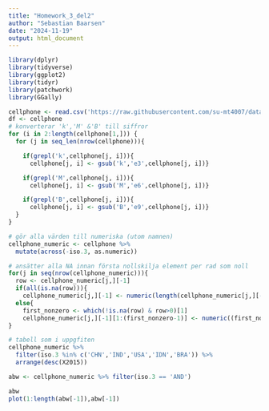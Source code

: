 ```yaml
---
title: "Homework_3_del2"
author: "Sebastian Baarsen"
date: "2024-11-19"
output: html_document
---
```


```r
library(dplyr)
library(tidyverse)
library(ggplot2)
library(tidyr)
library(patchwork)
library(GGally)
```




```r
cellphone <- read.csv('https://raw.githubusercontent.com/su-mt4007/data/refs/heads/main/cell_phones_total.csv')
df <- cellphone
# konverterar 'k','M' &'B' till siffror
for (i in 2:length(cellphone[1,])) {
  for (j in seq_len(nrow(cellphone))){

    if(grepl('k',cellphone[j, i])){
      cellphone[j, i] <- gsub('k','e3',cellphone[j, i])}

    if(grepl('M',cellphone[j, i])){
      cellphone[j, i] <- gsub('M','e6',cellphone[j, i])}

    if(grepl('B',cellphone[j, i])){
      cellphone[j, i] <- gsub('B','e9',cellphone[j, i])}
  }
}

# gör alla värden till numeriska (utom namnen)
cellphone_numeric <- cellphone %>%
  mutate(across(-iso.3, as.numeric))

# ansätter alla NA innan första nollskilja element per rad som noll
for(j in seq(nrow(cellphone_numeric))){
  row <- cellphone_numeric[j,][-1]
  if(all(is.na(row))){
    cellphone_numeric[j,][-1] <- numeric(length(cellphone_numeric[j,][-1]))}
  else{
    first_nonzero <- which(!is.na(row) & row>0)[1]
    cellphone_numeric[j,][-1][1:(first_nonzero-1)] <- numeric((first_nonzero-1))}
}

# tabell som i uppgfiten
cellphone_numeric %>% 
  filter(iso.3 %in% c('CHN','IND','USA','IDN','BRA')) %>% 
  arrange(desc(X2015))
```

```r
abw <- cellphone_numeric %>% filter(iso.3 == 'AND')

abw
plot(1:length(abw[-1]),abw[-1])
```







